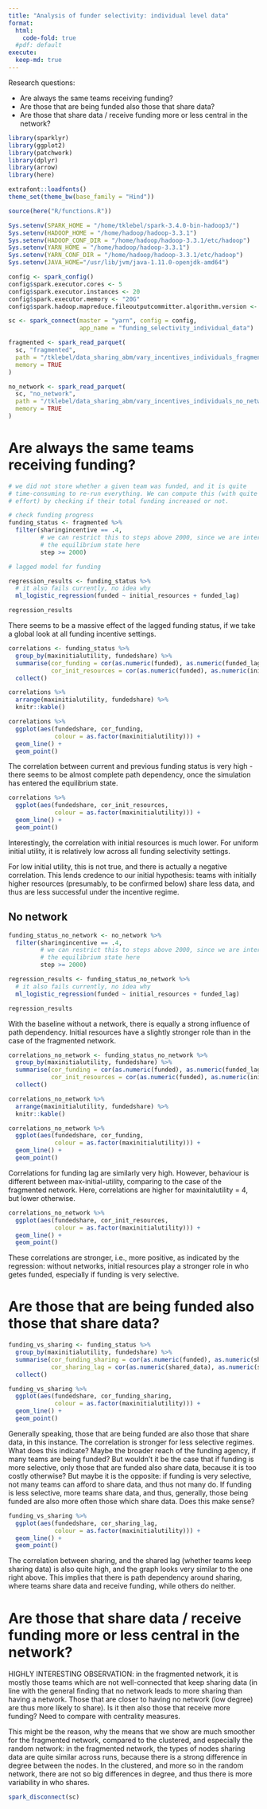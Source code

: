 ```yaml
---
title: "Analysis of funder selectivity: individual level data"
format: 
  html:
    code-fold: true
  #pdf: default
execute:
  keep-md: true
---
```


Research questions:

-   Are always the same teams receiving funding?
-   Are those that are being funded also those that share data?
-   Are those that share data / receive funding more or less central in the network?

```r
library(sparklyr)
library(ggplot2)
library(patchwork)
library(dplyr)
library(arrow)
library(here)

extrafont::loadfonts()
theme_set(theme_bw(base_family = "Hind"))

source(here("R/functions.R"))

Sys.setenv(SPARK_HOME = "/home/tklebel/spark-3.4.0-bin-hadoop3/")
Sys.setenv(HADOOP_HOME = "/home/hadoop/hadoop-3.3.1")
Sys.setenv(HADOOP_CONF_DIR = "/home/hadoop/hadoop-3.3.1/etc/hadoop")
Sys.setenv(YARN_HOME = "/home/hadoop/hadoop-3.3.1")
Sys.setenv(YARN_CONF_DIR = "/home/hadoop/hadoop-3.3.1/etc/hadoop")
Sys.setenv(JAVA_HOME="/usr/lib/jvm/java-1.11.0-openjdk-amd64")

config <- spark_config()
config$spark.executor.cores <- 5
config$spark.executor.instances <- 20
config$spark.executor.memory <- "20G"
config$spark.hadoop.mapreduce.fileoutputcommitter.algorithm.version <- 2

sc <- spark_connect(master = "yarn", config = config,
                    app_name = "funding_selectivity_individual_data")

fragmented <- spark_read_parquet(
  sc, "fragmented",
  path = "/tklebel/data_sharing_abm/vary_incentives_individuals_fragmented_re_arranged.parquet",
  memory = TRUE
)

no_network <- spark_read_parquet(
  sc, "no_network",
  path = "/tklebel/data_sharing_abm/vary_incentives_individuals_no_network_re_arranged.parquet",
  memory = TRUE
)

```

# Are always the same teams receiving funding?

```r
# we did not store whether a given team was funded, and it is quite 
# time-consuming to re-run everything. We can compute this (with quite some
# effort) by checking if their total funding increased or not.

# check funding progress
funding_status <- fragmented %>% 
  filter(sharingincentive == .4,
         # we can restrict this to steps above 2000, since we are interested in
         # the equilibrium state here
         step >= 2000)
```

```r
# lagged model for funding

regression_results <- funding_status %>% 
  # it also fails currently, no idea why
  ml_logistic_regression(funded ~ initial_resources + funded_lag) 
```

```r
regression_results
```

There seems to be a massive effect of the lagged funding status, if we take a global look at all funding incentive settings.

```r
correlations <- funding_status %>% 
  group_by(maxinitialutility, fundedshare) %>% 
  summarise(cor_funding = cor(as.numeric(funded), as.numeric(funded_lag)),
            cor_init_resources = cor(as.numeric(funded), as.numeric(initial_resources))) %>% 
  collect()
```

```r
correlations %>% 
  arrange(maxinitialutility, fundedshare) %>% 
  knitr::kable()
```

```r
correlations %>% 
  ggplot(aes(fundedshare, cor_funding, 
             colour = as.factor(maxinitialutility))) +
  geom_line() +
  geom_point()
```

The correlation between current and previous funding status is very high - there seems to be almost complete path dependency, once the simulation has entered the equilibrium state.

```r
correlations %>% 
  ggplot(aes(fundedshare, cor_init_resources, 
             colour = as.factor(maxinitialutility))) +
  geom_line() +
  geom_point()
```

Interestingly, the correlation with initial resources is much lower. For uniform initial utility, it is relatively low across all funding selectivity settings.

For low initial utility, this is not true, and there is actually a negative correlation. This lends credence to our initial hypothesis: teams with initially higher resources (presumably, to be confirmed below) share less data, and thus are less successful under the incentive regime.

## No network

```r
funding_status_no_network <- no_network %>% 
  filter(sharingincentive == .4,
         # we can restrict this to steps above 2000, since we are interested in
         # the equilibrium state here
         step >= 2000)
```

```r
regression_results <- funding_status_no_network %>% 
  # it also fails currently, no idea why
  ml_logistic_regression(funded ~ initial_resources + funded_lag) 
```

```r
regression_results
```

With the baseline without a network, there is equally a strong influence of path dependency. Initial resources have a slightly stronger role than in the case of the fragmented network.

```r
correlations_no_network <- funding_status_no_network %>% 
  group_by(maxinitialutility, fundedshare) %>% 
  summarise(cor_funding = cor(as.numeric(funded), as.numeric(funded_lag)),
            cor_init_resources = cor(as.numeric(funded), as.numeric(initial_resources))) %>% 
  collect()
```

```r
correlations_no_network %>% 
  arrange(maxinitialutility, fundedshare) %>% 
  knitr::kable()
```

```r
correlations_no_network %>% 
  ggplot(aes(fundedshare, cor_funding, 
             colour = as.factor(maxinitialutility))) +
  geom_line() +
  geom_point()
```

Correlations for funding lag are similarly very high. However, behaviour is different between max-initial-utility, comparing to the case of the fragmented network. Here, correlations are higher for maxinitalutility = 4, but lower otherwise.

```r
correlations_no_network %>% 
  ggplot(aes(fundedshare, cor_init_resources, 
             colour = as.factor(maxinitialutility))) +
  geom_line() +
  geom_point()
```

These correlations are stronger, i.e., more positive, as indicated by the regression: without networks, initial resources play a stronger role in who getes funded, especially if funding is very selective.

# Are those that are being funded also those that share data?

```r
funding_vs_sharing <- funding_status %>% 
  group_by(maxinitialutility, fundedshare) %>% 
  summarise(cor_funding_sharing = cor(as.numeric(funded), as.numeric(shared_data)),
            cor_sharing_lag = cor(as.numeric(shared_data), as.numeric(shared_data_lag))) %>% 
  collect()
```

```r
funding_vs_sharing %>% 
  ggplot(aes(fundedshare, cor_funding_sharing, 
             colour = as.factor(maxinitialutility))) +
  geom_line() +
  geom_point()
```

Generally speaking, those that are being funded are also those that share data, in this instance. The correlation is stronger for less selective regimes. What does this indicate? Maybe the broader reach of the funding agency, if many teams are being funded? But wouldn't it be the case that if funding is more selective, only those that are funded also share data, because it is too costly otherwise? But maybe it is the opposite: if funding is very selective, not many teams can afford to share data, and thus not many do. If funding is less selective, more teams share data, and thus, generally, those being funded are also more often those which share data. Does this make sense?

```r
funding_vs_sharing %>% 
  ggplot(aes(fundedshare, cor_sharing_lag, 
             colour = as.factor(maxinitialutility))) +
  geom_line() +
  geom_point()
```

The correlation between sharing, and the shared lag (whether teams keep sharing data) is also quite high, and the graph looks very similar to the one right above. This implies that there is path dependency around sharing, where teams share data and receive funding, while others do neither.

# Are those that share data / receive funding more or less central in the network?

HIGHLY INTERESTING OBSERVATION: in the fragmented network, it is mostly those teams which are not well-connected that keep sharing data (in line with the general finding that no network leads to more sharing than having a network. Those that are closer to having no network (low degree) are thus more likely to share). Is it then also those that receive more funding? Need to compare with centrality measures.

This might be the reason, why the means that we show are much smoother for the fragmented network, compared to the clustered, and especially the random network: in the fragmented network, the types of nodes sharing data are quite similar across runs, because there is a strong difference in degree between the nodes. In the clustered, and more so in the random network, there are not so big differences in degree, and thus there is more variability in who shares.

```r
spark_disconnect(sc)
```
